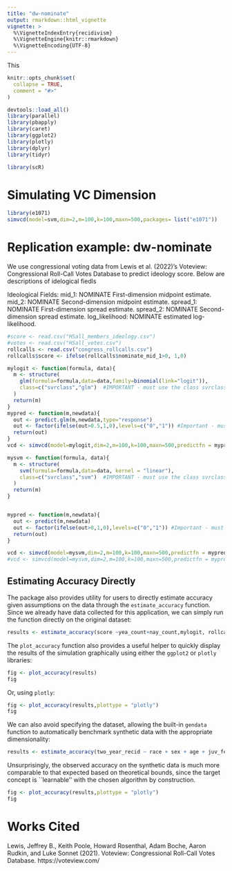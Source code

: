 ```yaml
---
title: "dw-nominate"
output: rmarkdown::html_vignette
vignette: >
  %\VignetteIndexEntry{recidivism}
  %\VignetteEngine{knitr::rmarkdown}
  %\VignetteEncoding{UTF-8}
---
```

This
```r
knitr::opts_chunk$set(
  collapse = TRUE,
  comment = "#>"
)
```

```r
devtools::load_all()
library(parallel)
library(pbapply)
library(caret)
library(ggplot2)
library(plotly)
library(dplyr)
library(tidyr)
```

```r
library(scR)
```

# Simulating VC Dimension


```r
library(e1071)
simvcd(model=svm,dim=2,m=100,k=100,maxn=500,packages= list("e1071"))
```


# Replication example: dw-nominate

We use congressional voting data from Lewis et al.  (2022)'s Voteview: Congressional Roll-Call Votes Database to predict ideology score. Below are descriptions of idelogical fiedls 

Ideological Fields:
mid_1: NOMINATE First-dimension midpoint estimate.
mid_2: NOMINATE Second-dimension midpoint estimate.
spread_1: NOMINATE First-dimension spread estimate.
spread_2: NOMINATE Second-dimension spread estimate.
log_likelihood: NOMINATE estimated log-likelihood.


```r
#score <- read.csv("HSall_members_ideology.csv")
#votes <- read.csv("HSall_votes.csv")
rollcalls <- read.csv("congress_rollcalls.csv")
rollcalls$score <- ifelse(rollcalls$nominate_mid_1>0, 1,0)
```


```r
mylogit <- function(formula, data){
  m <- structure(
    glm(formula=formula,data=data,family=binomial(link="logit")),
    class=c("svrclass","glm")  #IMPORTANT - must use the class svrclass to work correctly
  )
  return(m)
}
mypred <- function(m,newdata){
  out <- predict.glm(m,newdata,type="response")
  out <- factor(ifelse(out>0.5,1,0),levels=c("0","1")) #Important - must specify levels to account for possibility of all observations being classified into the same class in smaller samples
  return(out)
}
vcd <- simvcd(model=mylogit,dim=2,m=100,k=100,maxn=500,predictfn = mypred) #Takes about 20 minutes to run on mid-range test machine (Intel i5-11600K CPU)
```



```r
mysvm <- function(formula, data){
  m <- structure(
    svm(formula=formula,data=data, kernel = "linear"),
    class=c("svrclass","svm")  #IMPORTANT - must use the class svrclass to work correctly
  )
  return(m)
}


mypred <- function(m,newdata){
  out <- predict(m,newdata)
  out <- factor(ifelse(out>0,1,0),levels=c("0","1")) #Important - must specify levels to account for possibility of all observations being classified into the same class in smaller samples
  return(out)
}

vcd <- simvcd(model=mysvm,dim=2,m=100,k=100,maxn=500,predictfn = mypred)
#vcd <- simvcd(model=mysvm,dim=2,m=100,k=100,maxn=500,predictfn = mypred)
```



## Estimating Accuracy Directly

The package also provides utility for users to directly estimate accuracy given assumptions on the data through the `estimate_accuracy` function. Since we already have data collected for this application, we can simply run the function directly on the original dataset:

```r
results <- estimate_accuracy(score ~yea_count+nay_count,mylogit, rollcalls, predictfn = mypred)
```

The `plot_accuracy` function also provides a useful helper to quickly display the results of the simulation graphically using either the `ggplot2` or `plotly` libraries:

```r
fig <- plot_accuracy(results)
fig
```

Or, using `plotly`:

```r
fig <- plot_accuracy(results,plottype = "plotly")
fig
```

We can also avoid specifying the dataset, allowing the built-in `gendata` function to automatically benchmark synthetic data with the appropriate dimensionality:

```r
results <- estimate_accuracy(two_year_recid ~ race + sex + age + juv_fel_count + juv_misd_count + priors_count + charge_degree..misd.fel.,mylogit,maxn=nrow(br),dim=7,predictfn = mypred)
```
Unsurprisingly, the observed accuracy on the synthetic data is much more comparable to that expected based on theoretical bounds, since the target concept is ``learnable'' with the chosen algorithm by construction.

```r
fig <- plot_accuracy(results,plottype = "plotly")
fig
```


# Works Cited
Lewis, Jeffrey B., Keith Poole, Howard Rosenthal, Adam Boche, Aaron Rudkin, and Luke Sonnet (2021). Voteview: Congressional Roll-Call Votes Database. https://voteview.com/
